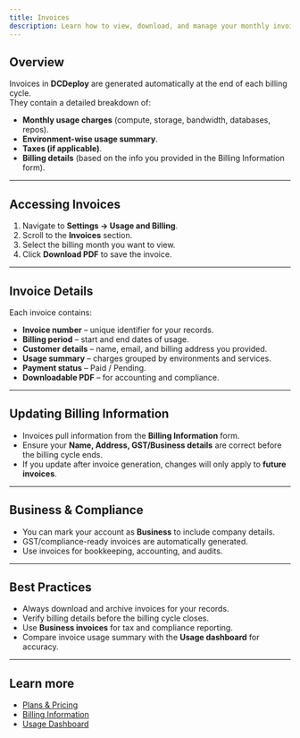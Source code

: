 ```yaml
---
title: Invoices
description: Learn how to view, download, and manage your monthly invoices in DCDeploy. Invoices provide a detailed record of your usage, charges, and billing information.
---
```


## Overview

Invoices in **DCDeploy** are generated automatically at the end of each billing cycle.  
They contain a detailed breakdown of:

-  **Monthly usage charges** (compute, storage, bandwidth, databases, repos).  
-  **Environment-wise usage summary**.  
-  **Taxes (if applicable)**.  
-  **Billing details** (based on the info you provided in the Billing Information form).  

---

## Accessing Invoices

1. Navigate to **Settings → Usage and Billing**.  
2. Scroll to the **Invoices** section.  
3. Select the billing month you want to view.  
4. Click **Download PDF** to save the invoice.  

---

## Invoice Details

Each invoice contains:

- **Invoice number** – unique identifier for your records.  
- **Billing period** – start and end dates of usage.  
- **Customer details** – name, email, and billing address you provided.  
- **Usage summary** – charges grouped by environments and services.  
- **Payment status** – Paid / Pending.  
- **Downloadable PDF** – for accounting and compliance.  

---

## Updating Billing Information

- Invoices pull information from the **Billing Information** form.  
- Ensure your **Name, Address, GST/Business details** are correct before the billing cycle ends.  
- If you update after invoice generation, changes will only apply to **future invoices**.  

---

## Business & Compliance

- You can mark your account as **Business** to include company details.  
- GST/compliance-ready invoices are automatically generated.  
- Use invoices for bookkeeping, accounting, and audits.  

---

## Best Practices

-  Always download and archive invoices for your records.  
-  Verify billing details before the billing cycle closes.  
-  Use **Business invoices** for tax and compliance reporting.  
-  Compare invoice usage summary with the **Usage dashboard** for accuracy.  

---

## Learn more

- [Plans & Pricing](./plans-usage)  
- [Billing Information](./billing-info)  
- [Usage Dashboard](./usage-dashboard)  
